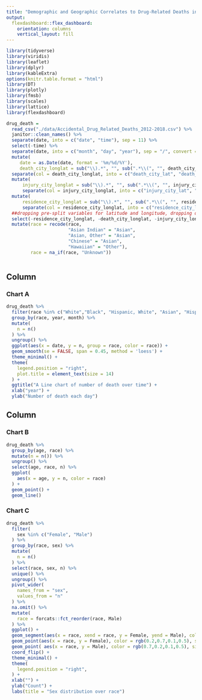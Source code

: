 ```yaml
---
title: "Demographic and Geographic Correlates to Drug-Related Deaths in Connecticut"
output: 
  flexdashboard::flex_dashboard:
    orientation: columns
    vertical_layout: fill
---
```


```r
library(tidyverse)
library(viridis)
library(leaflet)
library(dplyr)
library(kableExtra)
options(knitr.table.format = "html")
library(DT)
library(plotly)
library(fmsb)
library(scales)
library(lattice)
library(flexdashboard)

```

```r
drug_death =
  read_csv("./data/Accidental_Drug_Related_Deaths_2012-2018.csv") %>%
  janitor::clean_names() %>%
  separate(date, into = c("date", "time"), sep = 11) %>%
  select(-time) %>%
  separate(date, into = c("month", "day", "year"), sep = "/", convert = TRUE, remove = FALSE) %>%
  mutate(
     date = as.Date(date, format = '%m/%d/%Y'), 
     death_city_longlat = sub("\\).*", "", sub(".*\\(", "", death_city_geo))  ) %>% 
  separate(col = death_city_longlat, into = c("death_city_lat", "death_city_long"), sep = "," ,remove = FALSE) %>%
  mutate(
      injury_city_longlat = sub("\\).*", "", sub(".*\\(", "", injury_city_geo))  ) %>% 
      separate(col = injury_city_longlat, into = c("injury_city_lat", "injury_city_long"), sep = "," ,remove = FALSE) %>%
  mutate(
      residence_city_longlat = sub("\\).*", "", sub(".*\\(", "", residence_city_geo))  ) %>% 
      separate(col = residence_city_longlat, into = c("residence_city_lat", "residence_city_long"), sep = "," ,remove = FALSE) %>%
  ##dropping pre-split variables for latitude and longitude, dropping date_type because it is uninformative for this analysis 
  select(-residence_city_longlat, -death_city_longlat, -injury_city_longlat, -residence_city_geo, -injury_city_geo, -death_city_geo, -mannerof_death, -date_type) %>%
  mutate(race = recode(race,
                       "Asian Indian" = "Asian",
                       "Asian, Other" = "Asian",
                       "Chinese" = "Asian",
                       "Hawaiian" = "Other"),
         race = na_if(race, "Unknown")) 
  
```

Column {data-width=650}
-----------------------------------------------------------------------

### Chart A

```r
drug_death %>% 
  filter(race %in% c("White","Black", "Hispanic, White", "Asian", "Hispanic, Black", "Other")) %>% 
  group_by(race, year, month) %>% 
  mutate(
    n = n()
  ) %>% 
  ungroup() %>% 
  ggplot(aes(x = date, y = n, group = race, color = race)) +
  geom_smooth(se = FALSE, span = 0.45, method = 'loess') +
  theme_minimal() +
  theme(
    legend.position = "right",
    plot.title = element_text(size = 14)
  ) +
  ggtitle("A Line chart of number of death over time") +
  xlab("year") +
  ylab("Number of death each day")
```

Column {data-width=350}
-----------------------------------------------------------------------

### Chart B

```r
drug_death %>% 
  group_by(age, race) %>% 
  mutate(n = n()) %>% 
  ungroup() %>%
  select(age, race, n) %>% 
  ggplot(
    aes(x = age, y = n, color = race)
  ) +
  geom_point() +
  geom_line()
```

### Chart C

```r
drug_death %>% 
  filter(
    sex %in% c("Female", "Male")
  ) %>%
  group_by(race, sex) %>% 
  mutate(
    n = n()
  ) %>%
  select(race, sex, n) %>% 
  unique() %>% 
  ungroup() %>% 
  pivot_wider(
    names_from = "sex",
    values_from = "n"
  ) %>% 
  na.omit() %>% 
  mutate(
    race = forcats::fct_reorder(race, Male)
  ) %>% 
  ggplot() +
  geom_segment(aes(x = race, xend = race, y = Female, yend = Male), color = "grey") +
  geom_point(aes(x = race, y = Female), color = rgb(0.2,0.7,0.1,0.5), size = 4.5) +
  geom_point( aes(x = race, y = Male), color = rgb(0.7,0.2,0.1,0.5), size = 4.5 ) +
  coord_flip() +
  theme_minimal() +
  theme(
    legend.position = "right",
  ) +
  xlab("") +
  ylab("Count") +
  labs(title = "Sex distribution over race")
```

